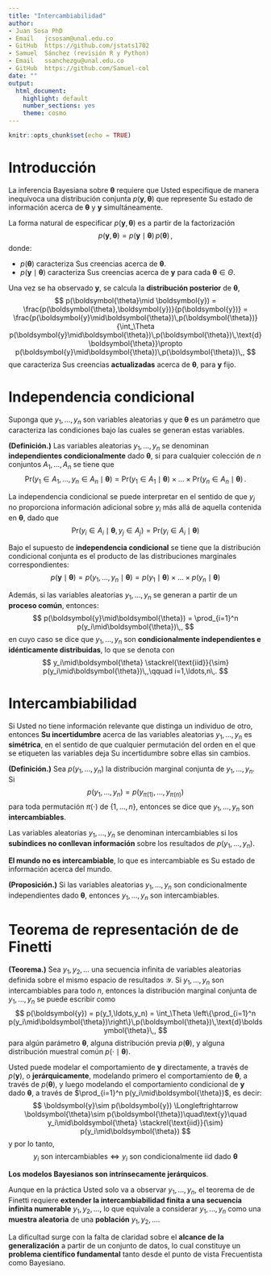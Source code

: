 ---
title: "Intercambiabilidad"
author: 
- Juan Sosa PhD
- Email   jcsosam@unal.edu.co
- GitHub  https://github.com/jstats1702 
- Samuel  Sánchez (revisión R y Python)
- Email   ssanchezgu@unal.edu.co
- GitHub  https://github.com/Samuel-col
date: ""
output:
  html_document:
    highlight: default
    number_sections: yes
    theme: cosmo
---

```{r setup, include=FALSE}
knitr::opts_chunk$set(echo = TRUE)
```

# Introducción

La inferencia Bayesiana sobre $\boldsymbol{\theta}$ requiere que Usted especifique de manera inequívoca una distribución conjunta $p(\boldsymbol{y}, \boldsymbol{\theta})$ que represente Su estado de información acerca de $\boldsymbol{\theta}$ y $\boldsymbol{y}$ simultáneamente.

La forma natural de especificar $p(\boldsymbol{y}, \boldsymbol{\theta})$ es a partir de la factorización 
$$p(\boldsymbol{y}, \boldsymbol{\theta}) = p(\boldsymbol{y}\mid\boldsymbol{\theta})\,p(\boldsymbol{\theta})\,,$$
donde:

- $p(\boldsymbol{\theta})$ caracteriza Sus creencias acerca de $\boldsymbol{\theta}$.
- $p(\boldsymbol{y}\mid\boldsymbol{\theta})$ caracteriza Sus creencias acerca de $\boldsymbol{y}$ para cada $\boldsymbol{\theta}\in\Theta$.

Una vez se ha observado $\boldsymbol{y}$, se calcula la **distribución posterior** de $\boldsymbol{\theta}$,
$$
p(\boldsymbol{\theta}\mid \boldsymbol{y}) = \frac{p(\boldsymbol{\theta},\boldsymbol{y})}{p(\boldsymbol{y})} = \frac{p(\boldsymbol{y}\mid\boldsymbol{\theta})\,p(\boldsymbol{\theta})}{\int_\Theta p(\boldsymbol{y}\mid\boldsymbol{\theta})\,p(\boldsymbol{\theta})\,\text{d}\boldsymbol{\theta}}\propto p(\boldsymbol{y}\mid\boldsymbol{\theta})\,p(\boldsymbol{\theta})\,,
$$
que caracteriza Sus creencias **actualizadas** acerca de $\boldsymbol{\theta}$, para $\boldsymbol{y}$ fijo.

# Independencia condicional

Suponga que $y_1,\ldots,y_n$ son variables aleatorias y que $\boldsymbol{\theta}$ es un parámetro que caracteriza las condiciones bajo las cuales se generan estas variables. 

**(Definición.)** Las variables aleatorias $y_1,\ldots,y_n$ se denominan **independientes condicionalmente** dado $\boldsymbol{\theta}$, si para cualquier colección de $n$ conjuntos $A_1,\ldots,A_n$ se tiene que
$$
\textsf{Pr}(y_1\in A_1,\ldots,y_n\in A_n\mid\boldsymbol{\theta}) = \textsf{Pr}(y_1\in A_1\mid\boldsymbol{\theta})\times\ldots\times\textsf{Pr}(y_n\in A_n\mid\boldsymbol{\theta})\,.
$$

La independencia condicional se puede interpretar en el sentido de que $y_j$ no proporciona información adicional sobre $y_i$ más allá de aquella contenida en $\boldsymbol{\theta}$, dado que
$$
\textsf{Pr}(y_i\in A_i\mid\boldsymbol{\theta},y_j\in A_j) = \textsf{Pr}(y_i\in A_i\mid\boldsymbol{\theta})
$$

Bajo el supuesto de **independencia condicional** se tiene que la distribución condicional conjunta es el producto de las distribuciones marginales correspondientes:
$$
p(\boldsymbol{y}\mid\boldsymbol{\theta}) = p(y_1,\ldots,y_n\mid\boldsymbol{\theta}) = p(y_1\mid\boldsymbol{\theta})\times\ldots\times p(y_n\mid\boldsymbol{\theta})
$$


Además, si las variables aleatorias $y_1,\ldots,y_n$ se generan a partir de un **proceso común**, entonces:
$$
p(\boldsymbol{y}\mid\boldsymbol{\theta}) = \prod_{i=1}^n p(y_i\mid\boldsymbol{\theta})\,,
$$
en cuyo caso se dice que $y_1,\ldots,y_n$ son **condicionalmente independientes e idénticamente distribuidas**, lo que se denota con 
$$
        y_i\mid\boldsymbol{\theta} \stackrel{\text{iid}}{\sim} p(y_i\mid\boldsymbol{\theta})\,,\qquad i=1,\ldots,n\,.
$$

# Intercambiabilidad

Si Usted no tiene información relevante que distinga un individuo de otro, entonces **Su incertidumbre** acerca de las variables aleatorias $y_1,\ldots,y_n$ es **simétrica**, en el sentido de que cualquier permutación del orden en el que se etiqueten las variables deja Su incertidumbre sobre ellas sin cambios.

**(Definición.)** Sea $p(y_1,\ldots,y_n)$ la distribución marginal conjunta de $y_1,\ldots,y_n$. Si 
$$
        p(y_1,\ldots,y_n) = p(y_{\pi(1)},\ldots,y_{\pi(n)})
$$ 
para toda permutación $\pi(\cdot)$ de $\{1,\ldots,n\}$, entonces se dice que $y_1,\ldots,y_n$ son **intercambiables**.

Las variables aleatorias $y_1,\ldots,y_n$ se denominan intercambiables si los **subíndices no conllevan información** sobre los resultados de $p(y_1,\ldots,y_n)$. 

**El mundo no es intercambiable**, lo que es intercambiable es Su estado de información acerca del mundo.

**(Proposición.)** Si las variables aleatorias $y_1,\ldots,y_n$ son condicionalmente independientes dado $\boldsymbol{\theta}$, entonces $y_1,\ldots,y_n$ son intercambiables. 

# Teorema de representación de de Finetti

**(Teorema.)** Sea $y_1,y_2,\ldots$ una secuencia infinita de variables aleatorias definida sobre el mismo espacio de resultados $\mathcal{Y}$. Si $y_1,\ldots,y_n$ son intercambiables para todo $n$, entonces la distribución marginal conjunta de $y_1,\ldots,y_n$ se puede escribir como
$$
p(\boldsymbol{y}) = p(y_1,\ldots,y_n) = \int_\Theta \left\{\prod_{i=1}^n p(y_i\mid\boldsymbol{\theta})\right\}\,p(\boldsymbol{\theta})\,\text{d}\boldsymbol{\theta}\,,
$$
para algún parámetro $\boldsymbol{\theta}$, alguna distribución previa $p(\boldsymbol{\theta})$, y alguna distribución muestral común $p(\cdot\mid\boldsymbol{\theta})$.


Usted puede modelar el comportamiento de $\boldsymbol{y}$ directamente, a través de $p(\boldsymbol{y})$, o **jerárquicamente**, modelando primero el comportamiento de $\boldsymbol{\theta}$, a través de $p(\boldsymbol{\theta})$, y luego modelando el comportamiento condicional de $\boldsymbol{y}$ dado $\boldsymbol{\theta}$, a través de $\prod_{i=1}^n p(y_i\mid\boldsymbol{\theta})$, es decir:
$$
\boldsymbol{y}\sim p(\boldsymbol{y}) \Longleftrightarrow 
\boldsymbol{\theta}\sim p(\boldsymbol{\theta})\quad\text{y}\quad 
y_i\mid\boldsymbol{\theta} \stackrel{\text{iid}}{\sim} p(y_i\mid\boldsymbol{\theta})
$$
y por lo tanto,
$$
\text{$y_i$ son intercambiables} \Longleftrightarrow \text{$y_i$ son condicionalmente iid dado $\boldsymbol{\theta}$}
$$

**Los modelos Bayesianos son intrínsecamente jerárquicos**.

Aunque en la práctica Usted solo va a observar $y_1,\ldots,y_n$, el teorema de de Finetti requiere **extender la intercambiabilidad finita a una secuencia infinita numerable** $y_1,y_2,\ldots$, lo que equivale a considerar $y_1,\ldots,y_n$ como una **muestra aleatoria** de una **población** $y_1,y_2,\ldots$. 

La dificultad surge con la falta de claridad sobre el **alcance de la generalización** a partir de un conjunto de datos, lo cual constituye un **problema científico fundamental** tanto desde el punto de vista Frecuentista como Bayesiano.
